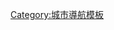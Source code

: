 {{Navbox
|name = 城市与区域规划
|title = -{zh-cn:城市; zh-hk:城市; zh-tw:都市;}-与区域规划
|image = [[File:Haga vy.jpg|150px]]
|listclass=hlist

|group1 = 基本概念
|list1 = [[城市]] - [[地區|區域]] - [[区位论|区位]] - [[市区]] - [[市域]] - [[市中心]] - [[中央商务区|-{zh-cn:中央商务区; zh-tw:中心商業區; zh-hk:核心商業區; zh-sg:中央商业区;}-]]（CBD） - [[郊區]] - [[遠郊]] - [[建成区]] - [[人口集中地區]]<sup>（日）</sup> - -{zh-hans;zh-hant;|[[城市规划区]]}-<sup>（中）</sup> - [[城市边缘区]] - [[城鄉結合部]] - [[都市圈|-{zh-cn:都市圈;zh-hk:都會區;zh-tw:都會區;}-]] - [[大都市帶]]（-{城市群}-） - [[城镇体系|-{zh-cn:城镇体系; zh-hk:城鎮體系; zh-tw:都市體系;}-]] - [[城市化]] - [[郊区城市化]] - [[逆城市化]] - [[再城市化]] - [[同心圓模式]] - [[扇形模式]] - [[多核心模式]]

|group2 = 研究方向
|list2 =  {{Navbox|child
  | group1 = [[城市规划|-{A|zh-cn:城市规划; zh-hk:城市規劃; zh-tw:都市計畫;}-]]
  | list1  = {{Link-en|土地利用规划|Land-use planning}} - [[土地使用分區]] - [[控制性详细规划]]<sup>（中）</sup>  - [[城市設計]] - [[敷地計畫|-{zh-cn:场地规划; zh-tw:敷地計畫; zh-hk:地盤規劃; zh-sg:地盘规划;}-]] - [[智慧城市]] - [[收缩城市]] - [[市區更新|-{zh-cn:城市更新; zh-tw:都市更新; zh-hk:市區更新;}-]] - [[單一用途發展|-{zh-cn:单一用途开发; zh-tw:單一用途發展; zh-hk:單一用途發展;}-]] - [[混合用途开发|-{zh-cn:混合用途开发; zh-tw:混合用途發展; zh-hk:混合用途發展;}-]]

  | group2 = [[环境规划]]
  | list2  = [[環境設計]] - [[园林设计]] - [[景觀設計]] - [[都市開放空間]] - [[城市绿地]] - [[綠色建築]] - [[环境影响评价]] - [[城市承载力]] - [[生态城市]] - [[可持续发展]] - [[低影响开发]] - [[海绵城市]] - {{Link-en|韌性城市|Urban resilience}}

  | group3 = [[交通规划]]
  | list3  = [[公共交通]] - [[公共交通导向型开发|-{A|zh-cn:公共交通导向型开发; zh-tw:大眾運輸導向型發展;}-]] - [[上盖开发]] - [[生活化道路]] - [[交通寧靜化]] - [[共享空間]] - [[完整街道]]

  |group4 = {{Link-en|区域规划|Regional planning}}
  |list4 = [[中心地理论]] - [[增长极理论]] - [[核心-边缘理论]] - [[点轴理论]] - [[城镇等级|-{zh-cn:城镇等级; zh-hk:城鎮等級; zh-tw:都市階層;}-]] - [[城镇体系]] - [[国土空间规划]]<sup>（中）</sup> - [[國土形成計畫]]<sup>（日）</sup> - [[國土三法]]<sup>（臺）</sup>
}}

|group3 = 规划理念
|list3 = [[田园城市理论]] - [[线形城市]] - [[城市美化运动]] - [[300万人口的现代城市]] - [[邻里单位]] - [[光辉城市|光辉-{城市}-]] - 《[[雅典宪章]]》 - {{Link-en|新城运动|New towns movement}} - [[广亩城市]] - [[有机疏散理论]] - 《[[美国大城市的死与生|-{zh-cn:美国大城市的死与生; zh-tw:偉大城市的誕生與衰亡;}-]]》 - 《[[马丘比丘宪章]]》 - [[紧凑城市]] - [[15分鐘城市]]

 - [[新都市主義]] - [[新徒步主义]]|group4 = [[:Category:各類城市|各類城市]]<!-- 編者注意：請避免將概念性的城市（如「光輝城市」）加入該組。 -->
|list4 =  [[全球城市]] - [[巨型都市|-{zh-cn:超大城市; zh-tw:巨型都市;}-]] - [[门户城市]] - [[复合城市|組合城市]]（[[组团式城市群]]） - [[边缘城市]] - [[卫星城市]] - [[新市鎮]] - [[公司市鎮]] - [[放射型城市]] - [[睡城|卧城]] - [[雙城]] - [[收缩城市]] - {{tsl|en|College town|大學鎮|大學城}} - [[學園都市]]

|group5 = {{Link-ja|城市问题|都市問題}}
|list5 = [[城市蔓延]] - [[睡城]] - [[貧民窟]] - [[士紳化|-{zh-cn:绅士化; zh-tw:仕紳化;zh-hk:士紳化;}-]] - [[都市衰退]] - [[屏風樓]] - [[爛尾建築]] - [[鬼鎮|-{zh-cn:鬼城; zh-tw:鬼鎮;}-]] - [[隔都]] - [[農村人口外流]] - [[交通堵塞]] - [[环境污染]] - [[內澇]] - [[熱島效應]] - [[汽車依賴]]

|group6 = 量化指标
|list6 =[[容积率|-{zh-cn:容积率; zh-hk:地積比率; zh-tw:容積率;}-]] - [[建蔽率|-{zh-cn:建筑密度; zh-hk:建築密度; zh-tw:建蔽率;}-]] - [[建筑间距]] - [[绿地率]] - [[城镇化水平|-{zh-cn:城镇化水平; zh-tw:都市化程度;}-]] ([[各国家和地区城市化率列表|各国城市化率]]) - [[首要型都市|-{zh-cn:首位度; zh-hk:首位度; zh-tw:首要性;}-]] - [[城市人口密度]]

|group7 = 人物
|list7 = {{Navbox|child
  |group1 = 理論家<br/>從業者
  |list1 = [[安德鲁·杜安尼]] - [[科拉伦斯·佩里]] - [[科林·布坎南 (城镇规划师)|科林·布坎南]] - [[丹尼尔·伯纳姆]] - [[埃比尼泽·霍华德]] - {{Link-en|埃德蒙·N·培根|Edmund Bacon (architect)}} - {{Link-en|纪·班佛尼斯特|Guy Benveniste}} - [[英·瑪哈]] - [[凯文·林奇 (城市规划师)|-{zh-cn:凯文·林奇; zh-tw:凱文·林區;}-]] - [[勒·柯布西耶|-{zh-cn:勒·柯布西耶; zh-tw:勒·柯比意;}-]] - [[彼得·卡尔索普]] - [[帕特里克·格迪斯]] - {{Link-en|雷蒙德·昂温|Raymond Unwin}}

  |group2 = 批評家
  |list2 = [[简·雅各布斯|-{zh-cn:简·雅各布斯; zh-tw:珍·雅各;}-]] - {{Link-en|詹姆斯·霍华德·孔斯特勒|James Howard Kunstler}} - [[劉易斯·芒福德]] - {{Link-en|兰德尔·奥图尔|Randal O'Toole}}
}}

|group8 = 交叉学科
|list8 = [[地理學]] - [[建筑学]] - [[土木工程]] - {{Link-en|土地开发|Land development}} - {{Link-en|海洋空间规划|Marine spatial planning}} - [[都市工程學|-{zh-cn:市政工程学; zh-hk:市政工程學; zh-tw:都市工程學;}-]] - [[城市地理学]] - [[人文地理学]] - [[都市社會學]] - [[都市人類學]] - [[人类群居学]] - [[城市经济学]] - [[发展经济学]] - [[人口学]] - [[政治学]] - [[公共政策]] - [[社会科学]] - [[都市生態學]] - [[风水|风水学]] - [[风景园林学]] - [[環境科學]]

|group9 = 其他
|list9 = [[近现代城市规划理论与实践列表]] - [[城市史]] - {{Link-en|城市规划史|History of urban planning}} - [[城市規劃師]]

|group10 = 地方实践
|list10 = [[巴黎改造]] - -{zh-hans;zh-hant|[[大上海都市计划]]}- - [[市區改正|臺灣市區改正]] - [[天津城市规划]] - [[香港新市鎮]] - [[高雄都市計畫]] - [[粵港澳大灣區]] -  [[京津冀协同发展]]

|below = 
}}<noinclude>
{{Documentation}}

[[Category:城市導航模板]]
</noinclude>